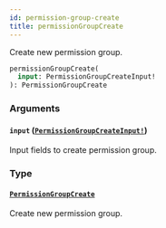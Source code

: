 ```yaml
---
id: permission-group-create
title: permissionGroupCreate
---
```


Create new permission group.

```graphql
permissionGroupCreate(
  input: PermissionGroupCreateInput!
): PermissionGroupCreate

```

### Arguments

#### `input` ([`PermissionGroupCreateInput!`](/api-reference/inputs/permission-group-create-input.mdx))

Input fields to create permission group.

### Type

#### [`PermissionGroupCreate`](/api-reference/objects/permission-group-create.mdx)

Create new permission group.

